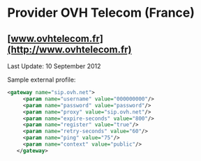 
# Provider OVH Telecom (France) 

 

## [www.ovhtelecom.fr](http://www.ovhtelecom.fr)

Last Update: 10 September 2012

Sample external profile:

```xml
<gateway name="sip.ovh.net">
     <param name="username" value="000000000"/>
     <param name="password" value="password"/>
     <param name="proxy" value="sip.ovh.net"/>
     <param name="expire-seconds" value="800"/>
     <param name="register" value="true"/>
     <param name="retry-seconds" value="60"/>
     <param name="ping" value="75"/>
     <param name="context" value="public"/>
   </gateway>
```


